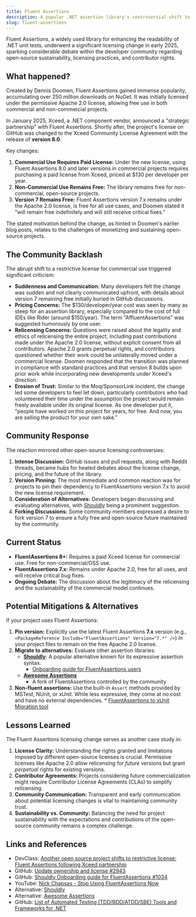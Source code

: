 ```yaml
---
title: Fluent Assertions
description: A popular .NET assertion library's controversial shift to a commercial license model.
slug: fluent-assertions
---
```


Fluent Assertions, a widely used library for enhancing the readability of .NET unit tests, underwent a significant licensing change in early 2025, sparking considerable debate within the developer community regarding open-source sustainability, licensing practices, and contributor rights.

## What happened?

Created by Dennis Doomen, Fluent Assertions gained immense popularity, accumulating over 250 million downloads on NuGet. It was initially licensed under the permissive Apache 2.0 license, allowing free use in both commercial and non-commercial projects.

In January 2025, Xceed, a .NET component vendor, announced a "strategic partnership" with Fluent Assertions. Shortly after, the project's license on GitHub was changed to the Xceed Community License Agreement with the release of **version 8.0**.

Key changes:

1.  **Commercial Use Requires Paid License:** Under the new license, using Fluent Assertions 8.0 and later versions in commercial projects requires purchasing a paid license from Xceed, priced at $130 per developer per year.
2.  **Non-Commercial Use Remains Free:** The library remains free for non-commercial, open-source projects.
3.  **Version 7 Remains Free:** Fluent Assertions version 7.x remains under the Apache 2.0 license, is free for all use cases, and Doomen stated it "will remain free indefinitely and will still receive critical fixes."

The stated motivation behind the change, as hinted in Doomen's earlier blog posts, relates to the challenges of monetizing and sustaining open-source projects.

## The Community Backlash

The abrupt shift to a restrictive license for commercial use triggered significant criticism:

*   **Suddenness and Communication:** Many developers felt the change was sudden and not clearly communicated upfront, with details about version 7 remaining free initially buried in GitHub discussions.
*   **Pricing Concerns:** The $130/developer/year cost was seen by many as steep for an assertion library, especially compared to the cost of full IDEs like Rider (around $150/year). The term "AffluentAssertions" was suggested humorously by one user.
*   **Relicensing Concerns:** Questions were raised about the legality and ethics of relicensing the entire project, including past contributions made under the Apache 2.0 license, without explicit consent from all contributors. Apache 2.0 grants perpetual rights, and contributors questioned whether their work could be unilaterally moved under a commercial license. Doomen responded that the transition was planned in compliance with standard practices and that version 8 builds upon prior work while incorporating new developments under Xceed's direction.
*   **Erosion of Trust:** Similar to the Moq/SponsorLink incident, the change led some developers to feel let down, particularly contributors who had volunteered their time under the assumption the project would remain freely available under its original license. As one developer put it, "people have worked on this project for years, for free. And now, you are selling the product for your own sake."

## Community Response

The reaction mirrored other open-source licensing controversies:

1.  **Intense Discussion:** GitHub issues and pull requests, along with Reddit threads, became hubs for heated debates about the license change, pricing, and the future of the library.
2.  **Version Pinning:** The most immediate and common reaction was for projects to pin their dependency to FluentAssertions version 7.x to avoid the new license requirement.
3.  **Consideration of Alternatives:** Developers began discussing and evaluating alternatives, with [Shouldly](https://github.com/shouldly/shouldly) being a prominent suggestion.
4.  **Forking Discussions:** Some community members expressed a desire to fork version 7 to ensure a fully free and open-source future maintained by the community.

## Current Status

*   **FluentAssertions 8+:** Requires a paid Xceed license for commercial use. Free for non-commercial/OSS use.
*   **FluentAssertions 7.x:** Remains under Apache 2.0, free for all uses, and will receive critical bug fixes.
*   **Ongoing Debate:** The discussion about the legitimacy of the relicensing and the sustainability of the commercial model continues.

## Potential Mitigations & Alternatives

If your project uses Fluent Assertions:

1.  **Pin version:** Explicitly use the latest Fluent Assertions **7.x** version (e.g., `<PackageReference Include="FluentAssertions" Version="7.*" />`) in your project files to remain on the free Apache 2.0 license.
2.  **Migrate to alternatives:** Evaluate other assertion libraries:
    *   **[Shouldly](https://github.com/shouldly/shouldly)**: A popular alternative known for its expressive assertion syntax.
        *  [Onboarding guide for FluentAssertions users](https://github.com/shouldly/shouldly/issues/1034)
    *   **[Awesome Assertions](https://awesomeassertions.org/)**
        * A fork of FluentAssertions controlled by the community
3.  **Non-fluent assertions:** Use the built-in `Assert` methods provided by MSTest, NUnit, or xUnit. While less expressive, they come at no cost and have no external dependencies.
        * [FluentAssertions to xUnit Migration tool](https://github.com/amoerie/fluentassertions-migrator)

## Lessons Learned

The Fluent Assertions licensing change serves as another case study in:

1.  **License Clarity:** Understanding the rights granted and limitations imposed by different open-source licenses is crucial. Permissive licenses like Apache 2.0 allow relicensing for *future* versions but grant *perpetual* rights for existing versions.
2.  **Contributor Agreements:** Projects considering future commercialization might require Contributor License Agreements (CLAs) to simplify relicensing.
3.  **Community Communication:** Transparent and early communication about potential licensing changes is vital to maintaining community trust.
4.  **Sustainability vs. Community:** Balancing the need for project sustainability with the expectations and contributions of the open-source community remains a complex challenge.

## Links and References

* DevClass: [Another open source project shifts to restrictive license: Fluent Assertions following Xceed partnership](https://devclass.com/2025/01/16/another-open-source-project-shifts-to-restrictive-license-fluent-assertions-following-xceed-partnership/)
* GitHub: [Update ownership and license #2943](https://github.com/fluentassertions/fluentassertions/pull/2943)
* GitHub: [Shouldly Onboarding guide for FluentAssertions #1034](https://github.com/shouldly/shouldly/issues/1034)
* YouTube: [Nick Chapsas - Stop Using FluentAssertions Now](https://www.youtube.com/watch?v=ZFc6jcaM6Ms)
* Alternative: [Shouldly](https://github.com/shouldly/shouldly)
* Alternative: [Awesome Assertions](https://awesomeassertions.org/)
* GitHub: [List of Automated Testing (TDD/BDD/ATDD/SBE) Tools and Frameworks for .NET](https://github.com/dariusz-wozniak/List-of-Testing-Tools-and-Frameworks-for-.NET)